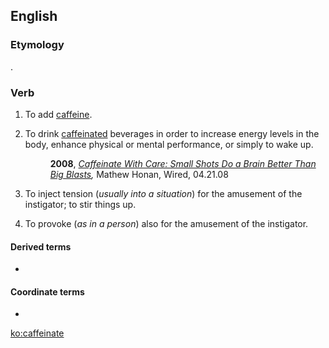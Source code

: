 ==English==

===Etymology===
{{suffix|caffeine|ate|lang=en}}.

===Verb===
{{en-verb|caffeinat}}

# To add [[caffeine]].
# {{context|slang|lang=en}} To drink [[caffeinated]] beverages in order to increase energy levels in the body, enhance physical or mental performance, or simply to wake up.
#: '''2008''', ''[http://www.wired.com/medtech/health/magazine/16-05/gs_02caffeinate Caffeinate With Care: Small Shots Do a Brain Better Than Big Blasts],'' Mathew Honan, Wired, 04.21.08  
# {{context|slang|lang=en}} To inject tension (''usually into a situation'') for the amusement of the instigator; to stir things up.
# {{context|slang|lang=en}} To provoke (''as in a person'') also for the amusement of the instigator.

====Derived terms====
* {{l/en|caffeinator}}

====Coordinate terms====
* {{l/en|hydrate}}

[[ko:caffeinate]]